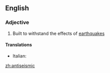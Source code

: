 ==English==

===Adjective===
{{en-adj}}

#{{architecture}} Built to withstand the effects of [[earthquake]]s

====Translations====
{{trans-top|antiseismic}}
*Italian: {{t|it|antisismico}}
{{trans-mid}}

{{trans-bottom}}

[[zh:antiseismic]]